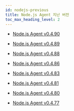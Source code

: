 ```yaml
---
id: nodejs-previous
title: Node.js Agent 지난 버전
toc_max_heading_level: 2
---
```


* [Node.js Agent v0.4.90](nodejs-0_4_90)

* [Node.js Agent v0.4.89](nodejs-0_4_89)

* [Node.js Agent v0.4.88](nodejs-0_4_88)

* [Node.js Agent v0.4.86](nodejs-0_4_86)

* [Node.js Agent v0.4.83](nodejs-0_4_83)

* [Node.js Agent v0.4.81](nodejs-0_4_81)

* [Node.js Agent v0.4.80](nodejs-0_4_80)

* [Node.js Agent v0.4.77](nodejs-0_4_77)